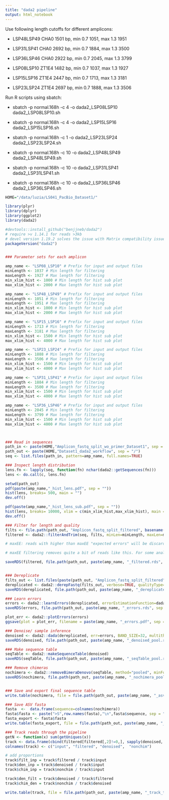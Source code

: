 ```yaml
---
title: "dada2 pipeline"
output: html_notebook
---
```


Use following length cutoffs for different amplicons:

* LSP48LSP49	CHA0	1501	bp,	min	0.7	1051,	max	1.3	1951

* LSP31LSP41	CHA0	2692	bp,	min	0.7	1884,	max	1.3	3500

* LSP36LSP46	CHA0	2922	bp,	min	0.7	2045,	max	1.3	3799

* LSP08LSP10	ZT1E4	1482	bp,	min	0.7	1037,	max	1.3	1927

* LSP15LSP16	ZT1E4	2447	bp,	min	0.7	1713,	max	1.3	3181

* LSP23LSP24	ZT1E4	2697	bp,	min	0.7	1888,	max	1.3	3506

Run R scripts using sbatch:

* sbatch -p normal.168h -c 4 -o dada2_LSP08LSP10 dada2_LSP08LSP10.sh 

* sbatch -p normal.168h -c 4 -o dada2_LSP15LSP16 dada2_LSP15LSP16.sh 

* sbatch -p normal.168h -c 1 -o dada2_LSP23LSP24 dada2_LSP23LSP24.sh 

* sbatch -p normal.168h -c 10 -o dada2_LSP48LSP49 dada2_LSP48LSP49.sh 

* sbatch -p normal.168h -c 10 -o dada2_LSP31LSP41 dada2_LSP31LSP41.sh 

* sbatch -p normal.168h -c 10 -o dada2_LSP36LSP46 dada2_LSP36LSP46.sh 


```r

HOME="/data/luzia/LS041_PacBio_Dataset1/"

library(plyr)
library(dplyr)
library(ggplot2)
library(dada2)

#devtools::install_github("benjjneb/dada2")
# require >v 1.14.1 for reads >3kb
# devel version 1.19.2 solves the issue with Matrix compatibility issue
packageVersion("dada2")


### Parameter sets for each amplicon

amp_name <- "LSP08_LSP10" # Prefix for input and output files 
minLength <- 1037 # Min length for filtering
maxLength <- 1927 # Max length for filtering
min_xlim_hist <- 1000 # Min length for hist sub plot
max_xlim_hist <- 2000 # Max length for hist sub plot

amp_name <- "LSP48_LSP49" # Prefix for input and output files
minLength <- 1051 # Min length for filtering
maxLength <- 1951 # Max length for filtering
min_xlim_hist <- 1000 # Min length for hist sub plot
max_xlim_hist <- 2000 # Max length for hist sub plot

amp_name <- "LSP15_LSP16" # Prefix for input and output files
minLength <- 1713 # Min length for filtering
maxLength <- 3181 # Max length for filtering
min_xlim_hist <- 1500 # Min length for hist sub plot
max_xlim_hist <- 4000 # Max length for hist sub plot

amp_name <- "LSP23_LSP24" # Prefix for input and output files
minLength <- 1888 # Min length for filtering
maxLength <- 3506 # Max length for filtering
min_xlim_hist <- 1500 # Min length for hist sub plot
max_xlim_hist <- 4000 # Max length for hist sub plot

amp_name <- "LSP31_LSP41" # Prefix for input and output files
minLength <- 1884 # Min length for filtering
maxLength <- 3500 # Max length for filtering
min_xlim_hist <- 1500 # Min length for hist sub plot
max_xlim_hist <- 4000 # Max length for hist sub plot

amp_name <- "LSP36_LSP46" # Prefix for input and output files
minLength <- 2045 # Min length for filtering
maxLength <- 3799 # Max length for filtering
min_xlim_hist <- 1500 # Min length for hist sub plot
max_xlim_hist <- 4000 # Max length for hist sub plot



### Read in sequences
path_in <- paste(HOME,"Amplicon_fastq_split_wo_primer_Dataset1", sep = "/")
path_out <- paste(HOME,"Dataset1_dada2_workflow", sep = "/")
seq <- list.files(path_in, pattern=amp_name, full.names=TRUE)

### Inspect length distribution
lens.fn <- lapply(seq, function(fn) nchar(dada2::getSequences(fn)))
lens <- do.call(c, lens.fn)

setwd(path_out)
pdf(paste(amp_name,"_hist_lens.pdf", sep = ""))
hist(lens, breaks= 500, main = "")
dev.off()

pdf(paste(amp_name,"_hist_lens_sub.pdf", sep = ""))
hist(lens, breaks= 10000, xlim = c(min_xlim_hist,max_xlim_hist), main = "")
dev.off()

### Filter for length and quality
filts <- file.path(path_out, "Amplicon_fastq_split_filtered", basename(seq))
filtered <- dada2::filterAndTrim(seq, filts, minLen=minLength, maxLen=maxLength, maxEE=2, rm.phix=FALSE, qualityType = "FastqQuality", multithread=TRUE)

# maxEE: reads with higher than maxEE "expected errors" will be discarded. Expected errors are calculated from the nominal definition of the quality score: EE = sum(10^(-Q/10))

# maxEE filtering removes quite a bit of reads like this. For some analysis, this might be better set less stringent.

saveRDS(filtered, file.path(path_out, paste(amp_name, "_filtered.rds", sep = "")))


### Dereplicate
filts_out <- list.files(paste(path_out, "Amplicon_fastq_split_filtered", sep = "/"), pattern=amp_name, full.names=TRUE)
dereplicated <- dada2::derepFastq(filts_out, verbose=TRUE, qualityType="FastqQuality")
saveRDS(dereplicated, file.path(path_out, paste(amp_name, "_dereplicated.rds", sep = "")))

### Learn errors
errors <- dada2::learnErrors(dereplicated, errorEstimationFunction=dada2:::PacBioErrfun, BAND_SIZE=32, multithread=TRUE)
saveRDS(errors, file.path(path_out, paste(amp_name, "_errors.rds", sep = "")))

plot_err <- dada2::plotErrors(errors)
ggsave(plot = plot_err, filename = paste(amp_name, "_errors.pdf", sep = ""), path = file.path(path_out))

### Denoise/ sample inference
denoised <- dada2::dada(dereplicated, err=errors, BAND_SIZE=32, multithread=TRUE, pool = FALSE) # pool= FALSE removes singlteons per sample, pool = TRUE per dataset
saveRDS(denoised, file.path(path_out, paste(amp_name, "_denoised_pool.rds", sep = "")))

### Make sequence table
seqTable <- dada2::makeSequenceTable(denoised)
saveRDS(seqTable, file.path(path_out, paste(amp_name, "_seqTable_pool.rds", sep = "")))

### Remove chimeras
nochimera <- dada2::removeBimeraDenovo(seqTable, method="pooled", minFoldParentOverAbundance=3.5, multithread=TRUE, verbose=TRUE)
saveRDS(nochimera, file.path(path_out, paste(amp_name, "_nochimera_pool.rds", sep = "")))


### Save and export final sequence table
write.table(nochimera, file = file.path(path_out, paste(amp_name, "_asv_table_pool.txt", sep = "")), quote = F, sep = "\t",  row.names = T, col.names = T)

### Save ASV fasta
fasta  <-  data.frame(sequence=colnames(nochimera))
fasta$fasta <- paste(">S",row.names(fasta),"\n",fasta$sequence, sep = "")
fasta_export <- fasta$fasta
write.table(fasta_export, file = file.path(path_out, paste(amp_name, "_asv.fa", sep = "")) , quote = F, sep = "\t",  row.names = F, col.names = F)

### Track reads through the pipeline
getN <- function(x) sum(getUniques(x))
track <- data.frame(cbind(filtered[filtered[,2]!=0,], sapply(denoised, getN),  rowSums(nochimera)))
colnames(track) <- c("input", "filtered", "denoised",  "nonchim")

# add proportions
track$filt_inp = track$filtered / track$input
track$den_inp = track$denoised / track$input
track$chim_inp = track$nonchim / track$input

track$den_filt = track$denoised / track$filtered
track$chim_den = track$nonchim / track$denoised

write.table(track, file = file.path(path_out, paste(amp_name, "_track_table_pool.txt", sep = "")), quote = F, sep = "\t",  row.names = T, col.names = T)

```
